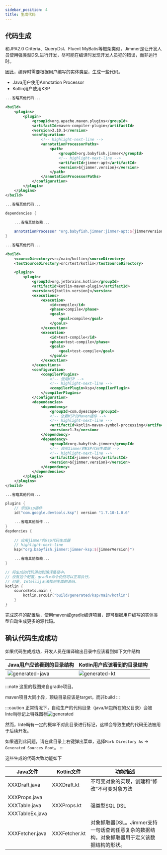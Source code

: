 ```yaml
---
sidebar_position: 4
title: 生成代码
---
```



## 代码生成

和JPA2.0 Criteria、QueryDsl、Fluent MyBatis等框架类似，Jimmer是让开发人员使用强类型DSL进行开发，尽可能在编译时发现开发人员犯的错误，而非运行时。

因此，编译时需要根据用户编写的实体类型，生成一些代码。

- Java用户使用Annotation Processor
- Kotlin用户使用KSP

<Tabs groupId="buildTool">
<TabItem value="java_maven" label="Java(Maven)">

```xml title="pom.xml"
...省略其他代码...

<build>
    <plugins>
        <plugin>
            <groupId>org.apache.maven.plugins</groupId>
            <artifactId>maven-compiler-plugin</artifactId>
            <version>3.10.1</version>
            <configuration>
                <!-- highlight-next-line -->
                <annotationProcessorPaths>
                    <path>
                        <groupId>org.babyfish.jimmer</groupId>
                        <!-- highlight-next-line -->
                        <artifactId>jimmer-apt</artifactId>
                        <version>${jimmer.version}</version>
                    </path>
                </annotationProcessorPaths>
            </configuration>
        </plugin>
    </plugins>
</build>

...省略其他代码...
```

</TabItem>
<TabItem value="java_gradle" label="Java(Gradle)">

```groovy title="build.gradle"
dependencies {
    
    ...省略其他依赖...

    annotationProcessor "org.babyfish.jimmer:jimmer-apt:${jimmerVersion}"
}
```

</TabItem>
<TabItem value="kotin_maven" label="Kotlin(Maven)">

```xml title="pom.xml"
...省略其他代码...

<build>
    <sourceDirectory>src/main/kotlin</sourceDirectory>
    <testSourceDirectory>src/test/kotlin</testSourceDirectory>

    <plugins>
        <plugin>
            <groupId>org.jetbrains.kotlin</groupId>
            <artifactId>kotlin-maven-plugin</artifactId>
            <version>${kotlin.version}</version>
            <executions>
                <execution>
                    <id>compile</id>
                    <phase>compile</phase>
                    <goals>
                        <goal>compile</goal>
                    </goals>
                </execution>
                <execution>
                    <id>test-compile</id>
                    <phase>test-compile</phase>
                    <goals>
                        <goal>test-compile</goal>
                    </goals>
                </execution>
            </executions>
            <configuration>
                <compilerPlugins>
                    <!-- 使用KSP -->
                    <!-- highlight-next-line -->
                    <compilerPlugin>ksp</compilerPlugin>
                </compilerPlugins>
            </configuration>
            <dependencies>
                <dependency>
                    <groupId>com.dyescape</groupId>
                    <!-- 依赖KSP的Maven插件 -->
                    <!-- highlight-next-line -->
                    <artifactId>kotlin-maven-symbol-processing</artifactId>
                    <version>1.3</version>
                </dependency>
                <dependency>
                    <groupId>org.babyfish.jimmer</groupId>
                    <!-- 应用Jimmer的KSP代码生成器 -->
                    <!-- highlight-next-line -->
                    <artifactId>jimmer-ksp</artifactId>
                    <version>${jimmer.version}</version>
                </dependency>
            </dependencies>
        </plugin>
    </plugins>
</build>

...省略其他代码...
```

</TabItem>
<TabItem value="kotin_gralde" label="Kotlin(Gradle.kts)">

```kotlin title="build.gradle.kts"
plugins {
    // 添加ksp插件
    id("com.google.devtools.ksp") version "1.7.10-1.0.6"

    ...省略其他插件...
}
depdencies {
    
    // 应用jimmer的ksp代码生成器
    // highlight-next-line
    ksp("org.babyfish.jimmer:jimmer-ksp:${jimmerVersion}")

    ...省略其他依赖...
}

// 将生成的代码添加到编译路径中。
// 没有这个配置，gradle命令仍然可以正常执行，
// 但是, Intellij无法找到生成的源码。
kotlin {
    sourceSets.main {
        kotlin.srcDir("build/generated/ksp/main/kotlin")
    }
}
```

</TabItem>
</Tabs>

完成这样的配置后，使用maven或gradle编译项目，即可根据用户编写的实体类型自动生成更多的源代码。

## 确认代码生成成功

如果代码生成成功，开发人员在编译输出目录中应该看到如下文件结构

|Java用户应该看到的目录结构|Kotlin用户应该看到的目录结构|
|---|---|
|![generated-java](@site/static/img/generated-java.png)|![generated-kt](@site/static/img/generated-kt.png)|

:::note
这里的截图来自gradle项目。

maven项目大同小异，顶级目录应该是target，而非build
:::

:::caution
正常情况下，自动生产的代码目录（java/kt包所在的父目录）会被Intellij标记上特殊图标![generated](@site/static/img/generated.png)

然而，Intellij有一定的概率不对此目录进行标记，这样会导致生成的代码无法被用于后续开发。

如果遇到此问题，请在此目录上右键弹出菜单，选择`Mark Directory As` -> `Generated Sources Root`。
:::

这些生成的代码大致功能如下

<table>
    <thead>
        <tr>
            <th>Java文件</th>
            <th>Kotlin文件</th>
            <th>功能描述</th>
        </tr>
    </thead>
    <tbody>
        <tr>
            <td>XXXDraft.java</td>
            <td>XXXDraft.kt</td>
            <td>不可变对象的实现，创建和“修改”不可变对象方法</td>
        </tr>
        <tr>
            <td>XXXProps.java</td>
            <td rowspan="3">XXXProps.kt</td>
            <td rowspan="3">强类型SQL DSL</td>
        </tr>
        <tr>
            <td>XXXTable.java</td>
        </tr>
        <tr>
            <td>XXXTableEx.java</td>
        </tr>
        <tr>
            <td>XXXFetcher.java</td>
            <td>XXXFetcher.kt</td>
            <td>对象抓取器DSL。Jimmer支持一句话查询任意复杂的数据结构，对象抓取器用于定义该数据结构的形状。</td>
        </tr>
    </tbody>
</table>